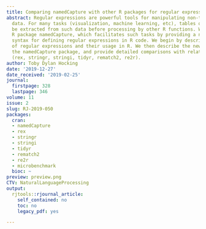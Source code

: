 ```yaml
---
title: Comparing namedCapture with other R packages for regular expressions
abstract: Regular expressions are powerful tools for manipulating non-tabular textual
  data. For many tasks (visualization, machine learning, etc), tables of numbers must
  be extracted from such data before processing by other R functions. We present the
  R package namedCapture, which facilitates such tasks by providing a new user-friendly
  syntax for defining regular expressions in R code. We begin by describing the history
  of regular expressions and their usage in R. We then describe the new features of
  the namedCapture package, and provide detailed comparisons with related R packages
  (rex, stringr, stringi, tidyr, rematch2, re2r).
author: Toby Dylan Hocking
date: '2019-12-27'
date_received: '2019-02-25'
journal:
  firstpage: 328
  lastpage: 346
volume: 11
issue: 2
slug: RJ-2019-050
packages:
  cran:
  - namedCapture
  - rex
  - stringr
  - stringi
  - tidyr
  - rematch2
  - re2r
  - microbenchmark
  bioc: ~
preview: preview.png
CTV: NaturalLanguageProcessing
output:
  rjtools::rjournal_article:
    self_contained: no
    toc: no
    legacy_pdf: yes

---
```

